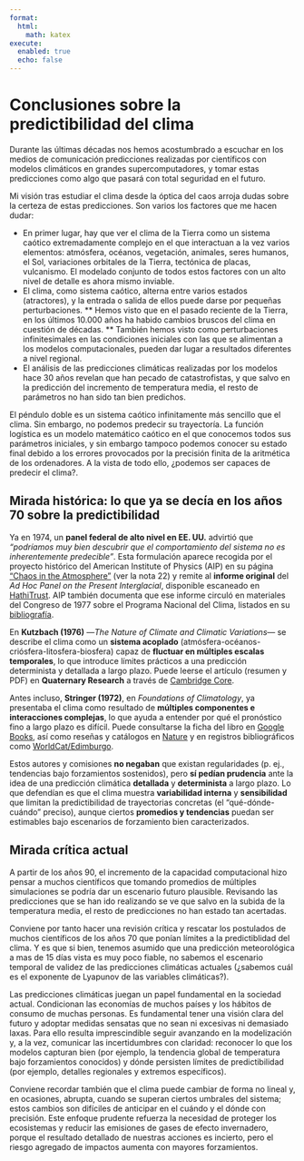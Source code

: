 ```yaml
---
format:
  html:
    math: katex
execute:
  enabled: true
  echo: false
---
```


# Conclusiones sobre la predictibilidad del clima

Durante las últimas décadas nos hemos acostumbrado a escuchar en los medios de comunicación predicciones realizadas por científicos con modelos climáticos en grandes supercomputadores, y tomar estas predicciones como algo que pasará con total seguridad en el futuro. 

Mi visión tras estudiar el clima desde la óptica del caos arroja dudas sobre la certeza de estas predicciones. Son varios los factores que me hacen dudar:

* En primer lugar, hay que ver el clima de la Tierra como un sistema caótico extremadamente complejo en el que interactuan a la vez varios elementos: atmósfera, océanos, vegetación, animales, seres humanos, el Sol, variaciones orbitales de la Tierra, tectónica de placas, vulcanismo. El modelado conjunto de todos estos factores con un alto nivel de detalle es ahora mismo inviable.
* El clima, como sistema caótico, alterna entre varios estados (atractores), y la entrada o salida de ellos puede darse por pequeñas perturbaciones. 
** Hemos visto que en el pasado reciente de la Tierra, en los últimos 10.000 años ha habido cambios bruscos del clima en cuestión de décadas. 
** También hemos visto como perturbaciones infinitesimales en las condiciones iniciales con las que se alimentan a los modelos computacionales, pueden dar lugar a resultados diferentes a nivel regional. 
* El análisis de las predicciones climáticas realizadas por los modelos hace 30 años revelan que han pecado de catastrofistas, y que salvo en la predicción del incremento de temperatura media, el resto de parámetros no han sido tan bien predichos.

El péndulo doble es un sistema caótico infinitamente más sencillo que el clima. Sin embargo, no podemos predecir su trayectoría. La función logística es un modelo matemático caótico en el que conocemos todos sus parámetros iniciales, y sin embargo tampoco podemos conocer su estado final debido a los errores provocados por la precisión finita de la aritmética de los ordenadores. A la vista de todo ello, ¿podemos ser capaces de predecir el clima?. 


## Mirada histórica: lo que ya se decía en los años 70 sobre la predictibilidad

Ya en 1974, un **panel federal de alto nivel en EE. UU.** advirtió que *“podríamos muy bien descubrir que el comportamiento del sistema no es inherentemente predecible”*. Esta formulación aparece recogida por el proyecto histórico del American Institute of Physics (AIP) en su página ["Chaos in the Atmosphere"](https://history.aip.org/climate/chaos.htm) (ver la nota 22) y remite al **informe original** del *Ad Hoc Panel on the Present Interglacial*, disponible escaneado en [HathiTrust](https://babel.hathitrust.org/cgi/pt?id=uc1.31822000471953). AIP también documenta que ese informe circuló en materiales del Congreso de 1977 sobre el Programa Nacional del Clima, listados en su [bibliografía](https://history.aip.org/climate/bib.htm).

En **Kutzbach (1976)** —*The Nature of Climate and Climatic Variations*— se describe el clima como un **sistema acoplado** (atmósfera-océanos-criósfera-litosfera-biosfera) capaz de **fluctuar en múltiples escalas temporales**, lo que introduce límites prácticos a una predicción determinista y detallada a largo plazo. Puede leerse el artículo (resumen y PDF) en **Quaternary Research** a través de [Cambridge Core](https://www.cambridge.org/core/services/aop-cambridge-core/content/view/66CAC8CC9924C70498DFFD08287437FB/S0033589400035560a.pdf/nature_of_climate_and_climatic_variations1.pdf).

Antes incluso, **Stringer (1972)**, en *Foundations of Climatology*, ya presentaba el clima como resultado de **múltiples componentes e interacciones complejas**, lo que ayuda a entender por qué el pronóstico fino a largo plazo es difícil. Puede consultarse la ficha del libro en [Google Books](https://books.google.com/books/about/Foundations_of_Climatology_an_Introducti.html?id=_BROwAEACAAJ), así como reseñas y catálogos en [Nature](https://www.nature.com/articles/239472a0) y en registros bibliográficos como [WorldCat/Edimburgo](https://discovered.ed.ac.uk/discovery/fulldisplay?adaptor=Local+Search+Engine&context=L&docid=alma99260793502466&lang=en&tab=Everything&vid=44UOE_INST%3A44UOE_VU2).

Estos autores y comisiones **no negaban** que existan regularidades (p. ej., tendencias bajo forzamientos sostenidos), pero **sí pedían prudencia** ante la idea de una predicción climática **detallada** y **determinista** a largo plazo. Lo que defendían es que el clima muestra **variabilidad interna** y **sensibilidad** que limitan la predictibilidad de trayectorias concretas (el “qué-dónde-cuándo” preciso), aunque ciertos **promedios y tendencias** puedan ser estimables bajo escenarios de forzamiento bien caracterizados.

## Mirada crítica actual

A partir de los años 90, el incremento de la capacidad computacional hizo pensar a muchos científicos que tomando promedios de múltiples simulaciones se podría dar un escenario futuro plausible. Revisando las predicciones que se han ido realizando se ve que salvo en la subida de la temperatura media, el resto de predicciones no han estado tan acertadas.

Conviene por tanto hacer una revisión crítica y rescatar los postulados de muchos científicos de los años 70 que ponían límites a la predictiblidad del clima. Y es que si bien, tenemos asumido que una predicción meteorológica a mas de 15 días vista es muy poco fiable, no sabemos el escenario temporal de validez de las predicciones climáticas actuales (¿sabemos cuál es el exponente de Lyapunov de las variables climáticas?).

Las predicciones climáticas juegan un papel fundamental en la sociedad actual. Condicionan las economías de muchos países y los hábitos de consumo de muchas personas. Es fundamental tener una visión clara del futuro y adoptar medidas sensatas que no sean ni excesivas ni demasiado laxas. Para ello resulta imprescindible seguir avanzando en la modelización y, a la vez, comunicar las incertidumbres con claridad: reconocer lo que los modelos capturan bien (por ejemplo, la tendencia global de temperatura bajo forzamientos conocidos) y dónde persisten límites de predictibilidad (por ejemplo, detalles regionales y extremos específicos).

Conviene recordar también que el clima puede cambiar de forma no lineal y, en ocasiones, abrupta, cuando se superan ciertos umbrales del sistema; estos cambios son difíciles de anticipar en el cuándo y el dónde con precisión. Este enfoque prudente refuerza la necesidad de proteger los ecosistemas y reducir las emisiones de gases de efecto invernadero, porque el resultado detallado de nuestras acciones es incierto, pero el riesgo agregado de impactos aumenta con mayores forzamientos.